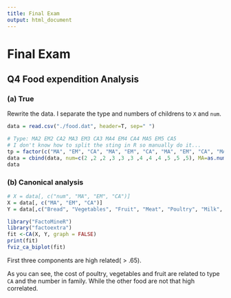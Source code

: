 ```yaml
---
title: Final Exam
output: html_document
---
```


# Final Exam

## Q4 Food expendition Analysis

### (a) True

Rewrite the data. I separate the type and numbers of childrens to `X` and `num`.
``` R
data = read.csv("./food.dat", header=T, sep=" ")

# Type: MA2 EM2 CA2 MA3 EM3 CA3 MA4 EM4 CA4 MA5 EM5 CA5
# I don't know how to split the sting in R so manually do it...
tp = factor(c("MA", "EM", "CA", "MA", "EM", "CA", "MA", "EM", "CA", "MA", "EM", "CA"))
data = cbind(data, num=c(2 ,2 ,2 ,3 ,3 ,3 ,4 ,4 ,4 ,5 ,5 ,5), MA=as.numeric(tp == "MA"), EM=as.numeric(tp == "EM"), CA=as.numeric(tp == "CA"))
data
```

### (b) Canonical analysis
``` R
# X = data[, c("num", "MA", "EM", "CA")]
X = data[, c("MA", "EM", "CA")]
Y = data[,c("Bread", "Vegetables", "Fruit", "Meat", "Poultry", "Milk", "Wine")]

library("FactoMineR")
library("factoextra")
fit <-CA(X, Y, graph = FALSE)
print(fit)
fviz_ca_biplot(fit)
```
First three components are high related( > .65).

As you can see, the cost of poultry, vegetables and fruit are related to type `CA` and the number in family. While the other food are not that high correlated.
